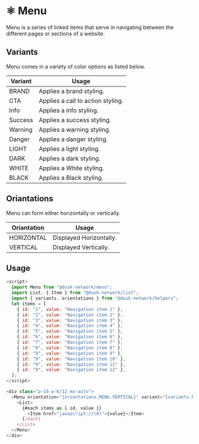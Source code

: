 
<Meta title="Docs/Components/Molecules/Menu" />

# ⚛️ Menu

Menu is a series of linked items that serve in navigating between the different pages or sections of a website.

## Variants

Menu comes in a variety of color options as listed below.

| Variant | Usage                             |
| ------- | --------------------------------- |
| BRAND   | Applies a brand styling.          |
| CTA     | Applies a call to action styling. |
| Info    | Applies a info styling.           |
| Success | Applies a success styling.        |
| Warning | Applies a warning styling.        |
| Danger  | Applies a danger styling.         |
| LIGHT   | Applies a light styling.          |
| DARK    | Applies a dark styling.           |
| WHITE   | Applies a White styling.          |
| BLACK   | Applies a Black styling.          |

## Oriantations

Menu can form either horizontally or vertically.

| Oriantation | Usage                   |
| ----------- | ----------------------- |
| HORIZONTAL  | Displayed Horizontally. |
| VERTICAL    | Displayed Vertically.   |

## Usage

```js
<script>
  import Menu from "@dusk-network/menu";
  import List, { Item } from "@dusk-network/list";
  import { variants, orientations } from "@dusk-network/helpers";
  let items = [
    { id: "1", value: "Navigation item 1" },
    { id: "2", value: "Navigation item 2" },
    { id: "3", value: "Navigation item 3" },
    { id: "4", value: "Navigation item 4" },
    { id: "5", value: "Navigation item 5" },
    { id: "6", value: "Navigation item 6" },
    { id: "7", value: "Navigation item 7" },
    { id: "8", value: "Navigation item 8" },
    { id: "9", value: "Navigation item 9" },
    { id: "9", value: "Navigation item 10" },
    { id: "9", value: "Navigation item 11" },
    { id: "9", value: "Navigation item 12" },
  ];
</script>

<div class="p-10 w-6/12 mx-auto">
  <Menu orientation="{orientations.MENU.VERTICAL}" variant="{variants.MOLECULE.MENU.BRAND}">
    <List>
      {#each items as { id, value }}
        <Item href="javascript://(0)">{value}</Item>
      {/each}
    </List>
  </Menu>
</div>
```

